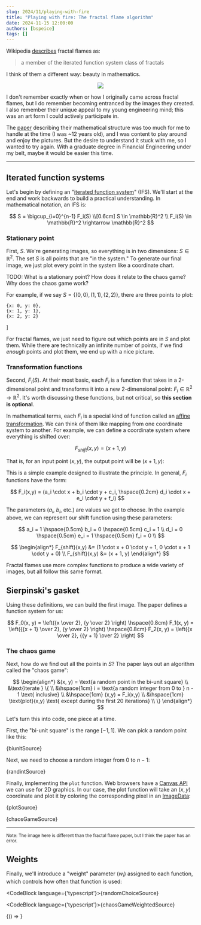 ```yaml
---
slug: 2024/11/playing-with-fire
title: "Playing with fire: The fractal flame algorithm"
date: 2024-11-15 12:00:00
authors: [bspeice]
tags: []
---
```


Wikipedia [describes](https://en.wikipedia.org/wiki/Fractal_flame) fractal flames as:

> a member of the iterated function system class of fractals

I think of them a different way: beauty in mathematics.


<center>
    <img src={banner} style={{filter: isDarkMode() ? '' : 'invert(1)'}}/>
</center>

<!-- truncate -->

I don't remember exactly when or how I originally came across fractal flames, but I do remember becoming entranced by the images they created.
I also remember their unique appeal to my young engineering mind; this was an art form I could actively participate in.

The [paper](https://flam3.com/flame_draves.pdf) describing their mathematical structure was too much
for me to handle at the time (I was ~12 years old), and I was content to play around and enjoy the pictures.
But the desire to understand it stuck with me, so I wanted to try again. With a graduate degree in Financial Engineering under my belt,
maybe it would be easier this time.

---

## Iterated function systems

Let's begin by defining an "[iterated function system](https://en.wikipedia.org/wiki/Iterated_function_system)" (IFS).
We'll start at the end and work backwards to build a practical understanding. In mathematical notation, an IFS is:

$$
S = \bigcup_{i=0}^{n-1} F_i(S) \\[0.6cm]
S \in \mathbb{R}^2 \\
F_i(S) \in \mathbb{R}^2 \rightarrow \mathbb{R}^2
$$

### Stationary point

First, $S$. We're generating images, so everything is in two dimensions: $S \in \mathbb{R}^2$. The set $S$ is
all points that are "in the system." To generate our final image, we just plot every point in the system
like a coordinate chart.

TODO: What is a stationary point? How does it relate to the chaos game? Why does the chaos game work?

For example, if we say $S = \{(0,0), (1, 1), (2, 2)\}$, there are three points to plot:

    {x: 0, y: 0},
    {x: 1, y: 1},
    {x: 2, y: 2}
]

<VictoryChart theme={VictoryTheme.clean}>
    <VictoryScatter data={simpleData} size={5} style={{data: {fill: "blue"}}}/>
</VictoryChart>

For fractal flames, we just need to figure out which points are in $S$ and plot them. While there are
technically an infinite number of points, if we find _enough_ points and plot them, we end up with a nice picture.

### Transformation functions

Second, $F_i(S)$. At their most basic, each $F_i$ is a function that takes in a 2-dimensional point and transforms
it into a new 2-dimensional point: $F_i \in \mathbb{R}^2 \rightarrow \mathbb{R}^2$. It's worth discussing
these functions, but not critical, so **this section is optional**.

In mathematical terms, each $F_i$ is a special kind of function called an [affine transformation](https://en.wikipedia.org/wiki/Affine_transformation).
We can think of them like mapping from one coordinate system to another. For example, we can define a coordinate system
where everything is shifted over:

$$
F_{shift}(x, y) = (x + 1, y)
$$

That is, for an input point $(x, y)$, the output point will be $(x + 1, y)$:


<VictoryChart theme={VictoryTheme.clean}>
    <VictoryScatter data={simpleData} size={5} style={{data: {fill: "blue"}}}/>
    <VictoryScatter data={shiftData} size={5} style={{data: {fill: "orange"}}}/>
    <VictoryLegend
        data={[
            {name: "(x,y)", symbol: {fill: "blue"}},
            {name: "F(x,y)", symbol: {fill: "orange"}}
        ]}
        orientation={"vertical"}
        x={75}
        y={10}
    />
</VictoryChart>

This is a simple example designed to illustrate the principle. In general, $F_i$ functions have the form:

$$
F_i(x,y) = (a_i \cdot x + b_i \cdot y + c_i, \hspace{0.2cm} d_i \cdot x + e_i \cdot y + f_i)
$$

The parameters ($a_i$, $b_i$, etc.) are values we get to choose. In the example above, we can represent our shift
function using these parameters:

$$
a_i = 1 \hspace{0.5cm} b_i = 0 \hspace{0.5cm} c_i = 1 \\
d_i = 0 \hspace{0.5cm} e_i = 1 \hspace{0.5cm} f_i = 0 \\
$$

$$
\begin{align*}
F_{shift}(x,y) &= (1 \cdot x + 0 \cdot y + 1, 0 \cdot x + 1 \cdot y + 0) \\
F_{shift}(x,y) &= (x + 1, y)
\end{align*}
$$

Fractal flames use more complex functions to produce a wide variety of images, but all follow this same format.

## Sierpinski's gasket

Using these definitions, we can build the first image. The paper defines a function system for us:

$$
F_0(x, y) = \left({x \over 2}, {y \over 2} \right)
\hspace{0.8cm}
F_1(x, y) = \left({{x + 1} \over 2}, {y \over 2} \right)
\hspace{0.8cm}
F_2(x, y) = \left({x \over 2}, {{y + 1} \over 2} \right)
$$

### The chaos game


Next, how do we find out all the points in $S$? The paper lays out an algorithm called the "chaos game":

$$
\begin{align*}
&(x, y) = \text{a random point in the bi-unit square} \\
&\text{iterate } \{ \\
&\hspace{1cm} i = \text{a random integer from 0 to } n - 1 \text{ inclusive} \\
&\hspace{1cm} (x,y) = F_i(x,y) \\
&\hspace{1cm} \text{plot}(x,y) \text{ except during the first 20 iterations} \\
\}
\end{align*}
$$

Let's turn this into code, one piece at a time.

First, the "bi-unit square" is the range $[-1, 1]$. We can pick a random point like this:


<CodeBlock language="typescript">{biunitSource}</CodeBlock>

Next, we need to choose a random integer from $0$ to $n - 1$:


<CodeBlock language="typescript">{randintSource}</CodeBlock>

Finally, implementing the `plot` function. Web browsers have a [Canvas API](https://developer.mozilla.org/en-US/docs/Web/API/Canvas_API)
we can use for 2D graphics. In our case, the plot function will take an $(x,y)$ coordinate and plot it by
coloring the corresponding pixel in an [ImageData](https://developer.mozilla.org/en-US/docs/Web/API/ImageData):


<CodeBlock language="typescript">{plotSource}</CodeBlock>



<Playground scope={Scope} noInline={true}>{chaosGameSource}</Playground>

<hr/>

<small>
Note: The image here is different than the fractal flame paper, but I think the paper has an error.
</small>

## Weights

Finally, we'll introduce a "weight" parameter ($w_i$) assigned to each function, which controls
how often that function is used:


<CodeBlock language={'typescript'}>{randomChoiceSource}</CodeBlock>


<CodeBlock language={'typescript'}>{chaosGameWeightedSource}</CodeBlock>


<BrowserOnly>{() => <GasketWeighted/>}</BrowserOnly>